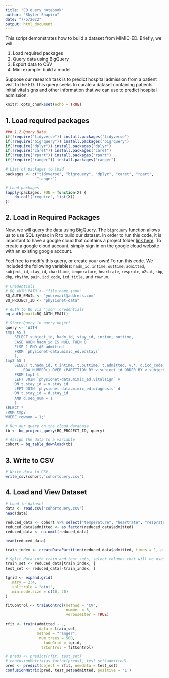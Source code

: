 ```yaml
---
title: "ED_query_notebook"
author: "Skyler Shapiro"
date: "7/5/2022"
output: html_document
---
```

This script demonstrates how to build a dataset from MIMIC-ED. Briefly, we will:

1. Load required packages
2. Query data using BigQuery
3. Export data to CSV
4. Mini example: build a model

Suppose our research task is to predict hospital admission from a patient visit to the ED. This query seeks to curate a dataset containing patients initial vital signs and other information that we can use to predict hospital admission.

```r
knitr::opts_chunk$set(echo = TRUE)
```

## 1. Load required packages

```r
### 1.2 Query Data
if(!require("tidyverse")) install.packages("tidyverse")
if(!require("bigrquery")) install.packages("bigrquery")
if(!require("dplyr")) install.packages("dplyr")
if(!require("caret")) install.packages("caret")
if(!require("rpart")) install.packages("rpart")
if(!require("ranger")) install.packages("ranger")

# List of packages to load
packages <- c("tidyverse", "bigrquery", "dplyr", "caret", "rpart",
              "ranger")

# Load packages
lapply(packages, FUN = function(X) {
    do.call("require", list(X))
})
```

## 2. Load in Required Packages

New, we will query the data using BigQuery. The `bigrquery` function allows us to use SQL syntax in R to build our dataset. In order to run this code, it is important to have a google cloud that contains a project folder [link here](https://developers.google.com/workspace/guides/create-project). To create a google cloud account, simply sign in on the google cloud website with an existing google account.

Feel free to modify this query, or create your own! To run this code. We included the following variables: `hadm_id`, `intime`, `outtime`, `admitted`, `subject_id`, `stay_id`, `charttime`, `temperature`, `heartrate`, `resprate`, `o2sat`, `sbp`, `dbp`, `rhythm`, `pain`, `icd_code`, `icd_title`, and `rownum`.

```r
# Credentials
# BQ_AUTH_PATH <- "file_name.json"
BQ_AUTH_EMAIL <- "youremail@address.com"
BQ_PROJECT_ID <- "physionet-data"

# Auth to BQ via 'json' credentials
bq_auth(email=BQ_AUTH_EMAIL)

# Store Query in query object
query <- 'WITH
tmp1 AS (
    SELECT subject_id, hadm_id, stay_id, intime, outtime,
    CASE WHEN hadm_id IS NULL THEN 0
    ELSE 1 END AS admitted
    FROM `physionet-data.mimic_ed.edstays`
    ),
tmp2 AS (
    SELECT t.hadm_id, t.intime, t.outtime, t.admitted, v.*, d.icd_code, d.icd_title,
        ROW_NUMBER() OVER (PARTITION BY v.subject_id ORDER BY v.subject_id, v.charttime) AS rownum
    FROM tmp1 t
    LEFT JOIN `physionet-data.mimic_ed.vitalsign` v
    ON t.stay_id = v.stay_id
    LEFT JOIN `physionet-data.mimic_ed.diagnosis` d
    ON t.stay_id = d.stay_id
    AND d.seq_num = 1
    )
SELECT *
FROM tmp2
WHERE rownum = 1;'

# Run our query on the cloud database
tb <- bq_project_query(BQ_PROJECT_ID, query)

# Assign the data to a variable
cohort = bq_table_download(tb)
```

## 3. Write to CSV
```r
# Write data to CSV
write_csv(cohort,'cohortquery.csv')
```

## 4. Load and View Dataset
```r
# Load in dataset
data <- read.csv("cohortquery.csv")
head(data)
```


```r
reduced_data <- cohort %>% select("temperature", "heartrate", "resprate", "o2sat", "sbp","dbp","admitted")
reduced_data$admitted <- as.factor(reduced_data$admitted)
reduced_data <- na.omit(reduced_data)
```


```r
head(reduced_data)
```


```r
train_index <- createDataPartition(reduced_data$admitted, times = 1, p = 0.8, list = FALSE)

# Split data into train and test sets, select columns that will be used in model
train_set <- reduced_data[train_index, ]
test_set <- reduced_data[-train_index, ]
```



```r
tgrid <- expand.grid(
  .mtry = 2:4,
  .splitrule = "gini",
  .min.node.size = c(10, 20)
)

fitControl <- trainControl(method = "CV",
                           number = 5,
                           verboseIter = TRUE)

rfit <- train(admitted ~ .,
               data = train_set,
              method = "ranger",
               num.trees = 500,
                 tuneGrid = tgrid,
                trControl = fitControl)
```


```r
# preds <- predict(rfit, test_set)
# confusionMatrix(as.factor(preds), test_set$admitted)
pred <- predict(object = rfit, newdata = test_set)
confusionMatrix(pred, test_set$admitted, positive = '1')
```












